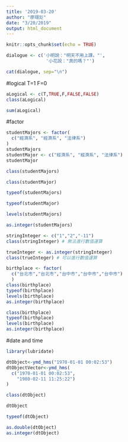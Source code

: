 ```yaml
---
title: '2019-03-20'
author: "廖翊彣"
date: "3/20/2019"
output: html_document
---
```


```r
knitr::opts_chunk$set(echo = TRUE)
```

```r
dialogue <- c('小明說："明天不用上課。"',
               '小花說："真的嗎？"')

cat(dialogue, sep="\n")
```

#logical T=1 F=0
```r
aLogical <- c(T,TRUE,F,FALSE,FALSE)
class(aLogical)
```

```r
sum(aLogical)
```

#factor

```r
studentMajors <- factor(
  c("經濟系", "經濟系", "法律系")
)
studentMajors
studentMajor <- c("經濟系", "經濟系", "法律系")
studentMajor
```

```r
class(studentMajors)
```
```r
class(studentMajor)
```


```r
typeof(studentMajors)
```

```r
typeof(studentMajor)
```

```r
levels(studentMajors)
```
```r
as.integer(studentMajors)
```
```r
stringInteger <- c("1","2","-11")
class(stringInteger) # 無法進行數值運算

trueInteger <- as.integer(stringInteger)
class(trueInteger) # 可以進行數值運算
```

```r
birthplace <- factor(
  c("台北市","台北市","台中市","台中市","台中市")
  )
class(birthplace)
typeof(birthplace)
levels(birthplace)
as.integer(birthplace)
```

```r
class(birthplace)
typeof(birthplace)
levels(birthplace)
as.integer(birthplace)
```
#date and time
```r
library(lubridate)
```
```r
dtObject<-ymd_hms("1970-01-01 00:02:53") 
dtObjectVector<-ymd_hms(
  c("1970-01-01 00:02:53",
    "1980-02-11 11:25:22")
)
```

```r
class(dtObject)
```
```r
dtObject
```
```r
typeof(dtObject)
```
```r
as.double(dtObject)
as.integer(dtObject)
```


